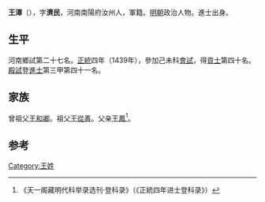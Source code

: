 {{Otheruses|other=名为王泽的其他人物|王泽}}

'''王澤'''（{{bd|1407年||？}}），字'''濟民'''，河南南陽府汝州人，軍籍。[[明朝|明朝]]政治人物。進士出身。

== 生平 ==
河南鄉試第二十七名。[[正统_(年号)|正統]]四年（1439年），參加己未科[[會試|會試]]，得[[貢士|貢士]]第四十名。[[殿試|殿試]]登[[進士|進士]]第三甲第四十一名。

== 家族 ==
曾祖父[[王和卿|王和卿]]。祖父[[王從善|王從善]]。父亲[[王鳳|王鳳]]<ref>《天一阁藏明代科举录选刊·登科录》（《正統四年进士登科录》）</ref>。

==参考==
{{reflist}}

{{正統四年己未科殿試金榜}}

{{Authority control}}

{{DEFAULTSORT:}}
[[Category:王姓|Category:王姓]]


{{明朝人物小作品}}